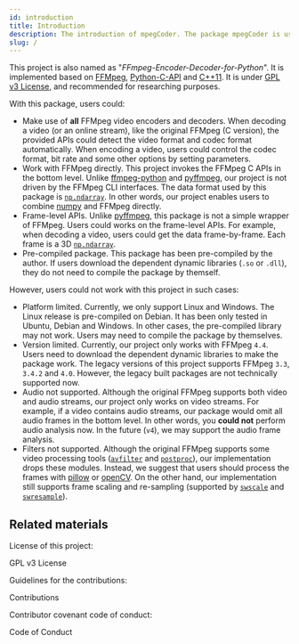 ```yaml
---
id: introduction
title: Introduction
description: The introduction of mpegCoder. The package mpegCoder is used for encoding, decoding, receiving streams and pushing streams. This project is totally dependent on FFMpeg.
slug: /
---
```



This project is also named as "*FFmpeg-Encoder-Decoder-for-Python*". It is implemented based on [FFMpeg<IconExternalLink/>][link-ffmpeg], [Python-C-API<IconExternalLink/>][link-python-c-api] and [C++11<IconExternalLink/>][link-cpp11]. It is under [GPL v3 License<IconExternalLink/>][git-license], and recommended for researching purposes.

With this package, users could:

* Make use of **all** FFMpeg video encoders and decoders. When decoding a video (or an online stream), like the original FFMpeg (C version), the provided APIs could detect the video format and codec format automatically. When encoding a video, users could control the codec format, bit rate and some other options by setting parameters.
* Work with FFMpeg directly. This project invokes the FFMpeg C APIs in the bottom level. Unlike [ffmpeg-python<IconExternalLink/>][git-ffmpeg-python] and [pyffmpeg<IconExternalLink/>][git-pyffmpeg], our project is not driven by the FFMpeg CLI interfaces. The data format used by this package is [`np.ndarray`<IconExternalLink/>][link-ndarray]. In other words, our project enables users to combine [numpy<IconExternalLink/>][link-numpy] and FFMpeg directly.
* Frame-level APIs. Unlike [pyffmpeg<IconExternalLink/>][git-pyffmpeg], this package is not a simple wrapper of FFMpeg. Users could works on the frame-level APIs. For example, when decoding a video, users could get the data frame-by-frame. Each frame is a 3D [`np.ndarray`<IconExternalLink/>][link-ndarray].
* Pre-compiled package. This package has been pre-compiled by the author. If users download the dependent dynamic libraries (`.so` or `.dll`), they do not need to compile the package by themself.

However, users could not work with this project in such cases:

* Platform limited. Currently, we only support Linux and Windows. The Linux release is pre-compiled on Debian. It has been only tested in Ubuntu, Debian and Windows. In other cases, the pre-compiled library may not work. Users may need to compile the package by themselves.
* Version limited. Currently, our project only works with FFMpeg `4.4`. Users need to download the dependent dynamic libraries to make the package work. The legacy versions of this project supports FFMpeg `3.3`, `3.4.2` and `4.0`. However, the legacy built packages are not technically supported now.
* Audio not supported. Although the original FFMpeg supports both video and audio streams, our project only works on video streams. For example, if a video contains audio streams, our package would omit all audio frames in the bottom level. In other words, you **could not** perform audio analysis now. In the future (`v4`), we may support the audio frame analysis.
* Filters not supported. Although the original FFMpeg supports some video processing tools ([`avfilter`<IconExternalLink/>][link-avfilter] and [`postproc`<IconExternalLink/>][link-postproc]), our implementation drops these modules. Instead, we suggest that users should process the frames with [pillow<IconExternalLink/>][pip-pillow] or [openCV<IconExternalLink/>][pip-opencv]. On the other hand, our implementation still supports frame scaling and re-sampling (supported by [`swscale`<IconExternalLink/>][link-swscale] and [`swresample`<IconExternalLink/>][link-swresample]).

## Related materials

License of this project:

<p>
  <DarkButton to="https://github.com/cainmagi/FFmpeg-Encoder-Decoder-for-Python/blob/master/LICENSE" icon={octLaw16}>
    GPL v3 License
  </DarkButton>
</p>

Guidelines for the contributions:

<p>
  <DarkButton to="https://github.com/cainmagi/FFmpeg-Encoder-Decoder-for-Python/blob/master/CONTRIBUTING.md" icon={octRepoForked16}>
    Contributions
  </DarkButton>
</p>

Contributor covenant code of conduct:

<p>
  <DarkButton to="https://github.com/cainmagi/FFmpeg-Encoder-Decoder-for-Python/blob/master/CODE_OF_CONDUCT.md" icon={octShareAndroid16}>
    Code of Conduct
  </DarkButton>
</p>


[git-ffmpeg-python]:https://github.com/kkroening/ffmpeg-python "ffmpeg-python"
[git-pyffmpeg]:https://github.com/deuteronomy-works/pyffmpeg "pyffmpeg"
[git-license]:https://github.com/cainmagi/FFmpeg-Encoder-Decoder-for-Python/blob/master/LICENSE
[pip-pillow]:https://pypi.org/project/Pillow "Pillow"
[pip-opencv]:https://pypi.org/project/opencv-python "OpenCV Python"
[link-cpp11]:https://en.cppreference.com/w/ "C++ 11"
[link-python-c-api]:https://docs.python.org/3/c-api/index.html "Python-C-API"
[link-numpy]:https://numpy.org "numpy"
[link-ndarray]:https://numpy.org/doc/stable/reference/generated/numpy.ndarray.html "np.ndarray"
[link-ffmpeg]:https://ffmpeg.org "FFMpeg"
[link-avfilter]:http://ffmpeg.org/doxygen/trunk/group__lavfi.html "libavfilter"
[link-postproc]:http://ffmpeg.org/doxygen/trunk/group__lpp.html "libpostproc"
[link-swscale]:http://ffmpeg.org/doxygen/trunk/group__libsws.html "libswscale"
[link-swresample]:http://ffmpeg.org/doxygen/trunk/group__lswr.html "libswresample"
